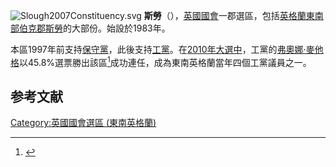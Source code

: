[[File:Slough2007Constituency.svg|right]]
'''斯勞'''（{{lang-en|Slough}}），[[英國|英國]][[英國國會|國會]]一郡選區，包括[[英格蘭|英格蘭]][[東南英格蘭|東南部]][[伯克郡|伯克郡]][[斯勞|斯勞]]的大部份。始設於1983年。

本區1997年前支持[[保守黨_(英國)|保守黨]]，此後支持[[工黨_(英國)|工黨]]。在[[2010年英國大選|2010年大選中]]，工黨的[[弗奧娜·麥他格|弗奧娜·麥他格]]以45.8%選票勝出該區<ref name="">{{cite news
|publisher=[[英國廣播公司|英國廣播公司]]
|date=2010年5月7日
|title=Election 2010/Constituency/Slough
|url=http://news.bbc.co.uk/1/shared/election2010/results/constituency/e05.stm
|accessdate=2010年6月15日
|archive-date=2017年8月23日
|archive-url=https://web.archive.org/web/20170823082825/http://news.bbc.co.uk/1/shared/election2010/results/constituency/e05.stm
|dead-url=no
}}</ref>成功連任，成為東南英格蘭當年四個工黨議員之一。

==参考文献==
<div class="references-small">
<references></references>
</div>
{{英國國會選區 (東南英格蘭)}}
{{DEFAULTSORT:Slough}}
[[Category:英國國會選區_(東南英格蘭)|Category:英國國會選區 (東南英格蘭)]]